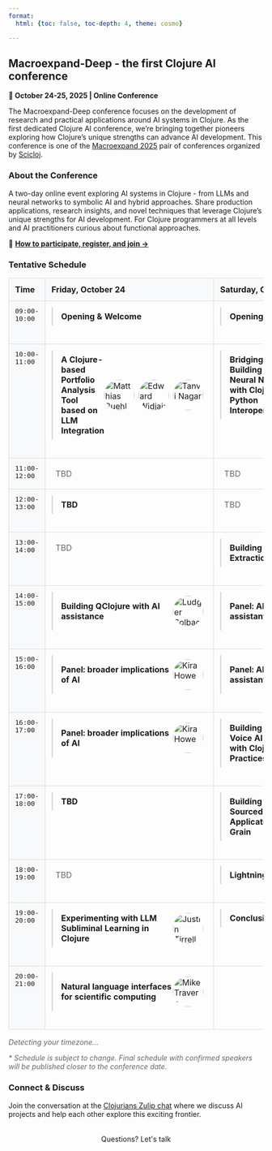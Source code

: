 ```yaml
---
format:
  html: {toc: false, toc-depth: 4, theme: cosmo}

---
```

<style></style><style>.printedClojure .sourceCode {
  background-color: transparent;
  border-style: none;
}
</style><style>.clay-limit-image-width .clay-image {max-width: 100%}
.clay-side-by-side .sourceCode {margin: 0}
.clay-side-by-side {margin: 1em 0}
</style>
<script src="macroexpand_deep_files/md-default0.js" type="text/javascript"></script><script src="macroexpand_deep_files/md-default1.js" type="text/javascript"></script>

## Macroexpand-Deep - the first Clojure AI conference

**📅 October 24-25, 2025 | Online Conference**

The Macroexpand-Deep conference focuses on the development of research and practical applications around AI systems in Clojure. As the first dedicated Clojure AI conference, we're bringing together pioneers exploring how Clojure's unique strengths can advance AI development. This conference is one of the [Macroexpand 2025](./) pair of conferences organized by [Scicloj](https://scicloj.github.io/).


### About the Conference

A two-day online event exploring AI systems in Clojure - from LLMs and neural networks to symbolic AI and hybrid approaches. Share production applications, research insights, and novel techniques that leverage Clojure's unique strengths for AI development. For Clojure programmers at all levels and AI practitioners curious about functional approaches.

📌 **[How to participate, register, and join →](./#how-to-participate)**


### Tentative Schedule


```{=html}
<div><style>
        .schedule-container {
          width: 100%;
        }
        .schedule-table {
          width: 100%; 
          border-collapse: collapse; 
          margin: 1rem 0;
        }
        .schedule-table th,
        .schedule-table td {
          border: 1px solid #ddd; 
          padding: 12px; 
          vertical-align: top;
        }
        .schedule-table th {
          background-color: #f8f9fa; 
          text-align: left; 
          font-weight: bold;
        }
        .time-col { width: 12%; }
        .day-col { width: 44%; }
        .time-cell {
          font-family: monospace; 
          background-color: #f8f9fa;
        }
        .session-cell {
          padding: 8px;
        }
        
        /* Mobile responsive styles */
        @media (max-width: 768px) {
          .schedule-table {
            display: none;
          }
          .mobile-schedule {
            display: block;
          }
          .mobile-day-section {
            margin-bottom: 2rem;
          }
          .mobile-day-section h3 {
            background-color: #f8f9fa;
            padding: 1rem;
            margin: 0 0 1rem 0;
            border: 1px solid #ddd;
            font-size: 1.1rem;
          }
          .mobile-time-slot {
            border: 1px solid #ddd;
            margin-bottom: 0.5rem;
          }
          .mobile-time-header {
            background-color: #f8f9fa;
            padding: 8px 12px;
            font-family: monospace;
            font-weight: bold;
            border-bottom: 1px solid #ddd;
          }
          .mobile-session-content {
            padding: 8px;
          }
        }
        
        /* Hide mobile layout on desktop */
        @media (min-width: 769px) {
          .mobile-schedule {
            display: none;
          }
        }
      </style><table class="schedule-table"><thead><tr><th class="time-col" id="time-header-deep">Time</th><th class="day-col">Friday, October 24</th><th class="day-col">Saturday, October 25</th></tr></thead><tbody><tr><td class="time-cell">09:00-10:00</td><td class="session-cell"><div style="margin-bottom: 1.5rem; border-left: 3px solid #ddd; padding-left: 1rem;"><details><summary style="cursor: pointer; list-style: none; padding: 0.5rem 0;"><div style="display: flex; align-items: center; justify-content: space-between;"><p style="display: inline; margin: 0; font-size: 1rem; font-weight: bold;">Opening & Welcome</p></div></summary><div style="padding: 1rem 0;"><div style="margin-bottom: 1.5rem;"><h4>Abstract</h4><p>TBD</p></div></div></details></div></td><td class="session-cell"><div style="margin-bottom: 1.5rem; border-left: 3px solid #ddd; padding-left: 1rem;"><details><summary style="cursor: pointer; list-style: none; padding: 0.5rem 0;"><div style="display: flex; align-items: center; justify-content: space-between;"><p style="display: inline; margin: 0; font-size: 1rem; font-weight: bold;">Opening & Welcome</p></div></summary><div style="padding: 1rem 0;"><div style="margin-bottom: 1.5rem;"><h4>Abstract</h4><p>TBD</p></div></div></details></div></td></tr><tr><td class="time-cell">10:00-11:00</td><td class="session-cell"><div style="margin-bottom: 1.5rem; border-left: 3px solid #ddd; padding-left: 1rem;"><details><summary style="cursor: pointer; list-style: none; padding: 0.5rem 0;"><div style="display: flex; align-items: center; justify-content: space-between;"><p style="display: inline; margin: 0; font-size: 1rem; font-weight: bold;">A Clojure-based Portfolio Analysis Tool based on LLM Integration</p><div style="display: flex; align-items: center; flex-shrink: 0;"><img alt="Matthias Buehlmaier" src="images/matthias-buehlmaier.jpg" style="width: 60px; height: 60px; border-radius: 50%; object-fit: cover; margin-right: 8px;" /><img alt="Edward Widjaja" src="images/edward-widjaja.jpg" style="width: 60px; height: 60px; border-radius: 50%; object-fit: cover; margin-right: 8px;" /><img alt="Tanvi Nagar" src="images/tanvi-nagar.jpg" style="width: 60px; height: 60px; border-radius: 50%; object-fit: cover; margin-right: 8px;" /></div></div></summary><div style="padding: 1rem 0;"><div style="margin-bottom: 1.5rem;"><h4>Abstract</h4><p>This research paper / talk presents the design and implementation of a Portfolio Analysis Program built almost entirely in Clojure for The University of Hong Kong's Center for Investment Management.

The program enables users to construct custom portfolios from individual stocks or asset classes, evaluate performance using key financial metrics, and visualize results interactively.

What sets this tool apart is its integration of financial market narratives through a Large Language Model (LLM), which contextualizes portfolio performances using real-time financial news.</p></div><div><h4>Speakers</h4><div key="matthias-buehlmaier" style="margin-bottom: 1.5rem; overflow: hidden;"><img alt="Matthias Buehlmaier" src="images/matthias-buehlmaier.jpg" style="width: 80px; height: 80px; border-radius: 50%; object-fit: cover; margin-right: 1rem; float: left;" /><div><h5 style="margin-bottom: 0.5rem;">Matthias Buehlmaier</h5><p>Matthias Buehlmaier is an associate professor of teaching in finance and the BBA(IBGM) program director at HKU Business School, University of Hong Kong (HKU). He is a winner of several teaching and research awards, e.g. the Outstanding Teaching Award and the Teaching Innovation Award granted by HKU. His research has appeared in the Review of Financial Studies (Oxford University Press) and has been featured in the Harvard Law School Forum on Corporate Governance and Financial Regulation.</p></div><div style="clear: both;"></div></div><div key="edward-widjaja" style="margin-bottom: 1.5rem; overflow: hidden;"><img alt="Edward Widjaja" src="images/edward-widjaja.jpg" style="width: 80px; height: 80px; border-radius: 50%; object-fit: cover; margin-right: 1rem; float: left;" /><div><h5 style="margin-bottom: 0.5rem;">Edward Widjaja</h5><p>Edward Widjaja is a final-year Data Science and Engineering student at the University of Hong Kong. He's always been interested in anything nerdy; from algorithms and trading systems to quirky side projects, he is now channeling that curiosity into finance. Currently taking a semester off to work at a bank, he's exploring how emerging technologies intersect with financial markets. His goal is to build a career that combines data-driven decision-making with practical financial solutions. In his spare time, Edward enjoys swimming, gaming, and chatting about anything from market trends to tech experiments, so feel free to reach out!</p></div><div style="clear: both;"></div></div><div key="tanvi-nagar" style="margin-bottom: 1.5rem; overflow: hidden;"><img alt="Tanvi Nagar" src="images/tanvi-nagar.jpg" style="width: 80px; height: 80px; border-radius: 50%; object-fit: cover; margin-right: 1rem; float: left;" /><div><h5 style="margin-bottom: 0.5rem;">Tanvi Nagar</h5><p>Tanvi Nagar is a final year student at the University of Hong Kong, studying International Business and Global Management. She is passionate about mathematics, finance and their integration with technology - which is why she chose Information Systems and Analytics as her second major. Hoping to build a career in finance, she has solidified her technical and professional skills through roles in Financial Services Consulting, Corporate Banking and Wealth Management. Being a curious mind, she is always looking to broaden her horizons through learning about new things, travelling the world and plays badminton in her free time along with reading voraciously.</p></div><div style="clear: both;"></div></div></div></div></details></div></td><td class="session-cell"><div style="margin-bottom: 1.5rem; border-left: 3px solid #ddd; padding-left: 1rem;"><details><summary style="cursor: pointer; list-style: none; padding: 0.5rem 0;"><div style="display: flex; align-items: center; justify-content: space-between;"><p style="display: inline; margin: 0; font-size: 1rem; font-weight: bold;">Bridging Worlds: Building Graph Neural Networks with Clojure and Python Interoperability</p><div style="display: flex; align-items: center; flex-shrink: 0;"><img alt="Jelena Losic" src="images/jelena-losic.jpeg" style="width: 60px; height: 60px; border-radius: 50%; object-fit: cover; margin-right: 8px;" /></div></div></summary><div style="padding: 1rem 0;"><div style="margin-bottom: 1.5rem;"><h4>Abstract</h4><p>Discover how to build Graph Neural Networks by combining Clojure's functional elegance with Python's ML ecosystem. This talk demonstrates practical interoperability using libpython-clj to call PyTorch Geometric from Clojure, creating powerful GNN solutions while maintaining REPL-driven development workflows. We'll live-code a complete Graph Convolutional Network, from data ingestion to visualization, showing how Clojure's immutability and Python's deep learning capabilities create a useful combination for modern AI development.</p></div><div><h4>Speaker</h4><div key="jelena-losic" style="margin-bottom: 1.5rem; overflow: hidden;"><img alt="Jelena Losic" src="images/jelena-losic.jpeg" style="width: 80px; height: 80px; border-radius: 50%; object-fit: cover; margin-right: 1rem; float: left;" /><div><h5 style="margin-bottom: 0.5rem;">Jelena Losic</h5><p>I am Jelena, function programming developer with 10 years of industry experience and mathematical educational background. I am curious about the networks and laws that are applicable in large scales, leading to better understanding of big data.</p></div><div style="clear: both;"></div></div></div></div></details></div></td></tr><tr><td class="time-cell">11:00-12:00</td><td class="session-cell"><div style="padding: 0.5rem; color: #666;">TBD</div></td><td class="session-cell"><div style="padding: 0.5rem; color: #666;">TBD</div></td></tr><tr><td class="time-cell">12:00-13:00</td><td class="session-cell"><div style="margin-bottom: 1.5rem; border-left: 3px solid #ddd; padding-left: 1rem;"><details><summary style="cursor: pointer; list-style: none; padding: 0.5rem 0;"><div style="display: flex; align-items: center; justify-content: space-between;"><p style="display: inline; margin: 0; font-size: 1rem; font-weight: bold;">TBD</p></div></summary><div style="padding: 1rem 0;"><div style="margin-bottom: 1.5rem;"><h4>Abstract</h4><p>TBD</p></div></div></details></div></td><td class="session-cell"><div style="padding: 0.5rem; color: #666;">TBD</div></td></tr><tr><td class="time-cell">13:00-14:00</td><td class="session-cell"><div style="padding: 0.5rem; color: #666;">TBD</div></td><td class="session-cell"><div style="margin-bottom: 1.5rem; border-left: 3px solid #ddd; padding-left: 1rem;"><details><summary style="cursor: pointer; list-style: none; padding: 0.5rem 0;"><div style="display: flex; align-items: center; justify-content: space-between;"><p style="display: inline; margin: 0; font-size: 1rem; font-weight: bold;">Building Dynamic Entity Extraction with Bosquet</p></div></summary><div style="padding: 1rem 0;"><div style="margin-bottom: 1.5rem;"><h4>Abstract</h4><p>Every text processing application needs to answer a  question: what is this text about? Named entity extraction is one part of the answer to this. It identifies and links words to real-world entities—turning "Macroexpand 2025" into structured data about a specific technology conference happening in a specific year.

This extraction process involves multiple steps that can be implemented using LLMs. This presentation demonstrates how Bosquet, an LLM orchestration library, can help with building  entity extraction pipelines.</p></div><div><h4>Speaker</h4><div key="ygimantas-medelis" style="margin-bottom: 1.5rem; overflow: hidden;"><div><h5 style="margin-bottom: 0.5rem;">Žygimantas Medelis</h5><p>Author of Bosquet, Clojure user since its v1.0. I have been working with unstructured text data processing for over a decade - hence the topic of the talk.</p></div><div style="clear: both;"></div></div></div></div></details></div></td></tr><tr><td class="time-cell">14:00-15:00</td><td class="session-cell"><div style="margin-bottom: 1.5rem; border-left: 3px solid #ddd; padding-left: 1rem;"><details><summary style="cursor: pointer; list-style: none; padding: 0.5rem 0;"><div style="display: flex; align-items: center; justify-content: space-between;"><p style="display: inline; margin: 0; font-size: 1rem; font-weight: bold;">Building QClojure with AI assistance</p><div style="display: flex; align-items: center; flex-shrink: 0;"><img alt="Ludger Solbach" src="images/ludger-solbach.jpg" style="width: 60px; height: 60px; border-radius: 50%; object-fit: cover; margin-right: 8px;" /></div></div></summary><div style="padding: 1rem 0;"><div style="margin-bottom: 1.5rem;"><h4>Abstract</h4><p>QClojure is a functional quantum computing library for Clojure with backend protocols, simulation backends and visualizations.
It has been build with AI assistance right from the beginning. Four months in the implementation, I have gained some
experience with AI assisted coding, which I'd like to share in this talk.

First I like to give an overview of QClojure to set the stage.
I will show the tools and the workflow for AI assisted coding, including some prompts.
Then we look at the actual process of working with the AI.
Finally I will give you some of my best practices and summarize with the lessons learned.</p></div><div><h4>Speaker</h4><div key="ludger-solbach" style="margin-bottom: 1.5rem; overflow: hidden;"><img alt="Ludger Solbach" src="images/ludger-solbach.jpg" style="width: 80px; height: 80px; border-radius: 50%; object-fit: cover; margin-right: 1rem; float: left;" /><div><h5 style="margin-bottom: 0.5rem;">Ludger Solbach</h5><p>Ludger Solbach is a software architect for 'msg for automotive' in Germany.
He is the creator of Overarch, a lightweight system modeling and visualization tool
and QClojure, a library for programming quantum computers.
His favorite programming language by far is Clojure, a modern functional LISP.
He uses it for his open source work, at work when feasible, and to create
models for his 3D-Printer.</p></div><div style="clear: both;"></div></div></div></div></details></div></td><td class="session-cell"><div style="margin-bottom: 1.5rem; border-left: 3px solid #ddd; padding-left: 1rem;"><details><summary style="cursor: pointer; list-style: none; padding: 0.5rem 0;"><div style="display: flex; align-items: center; justify-content: space-between;"><p style="display: inline; margin: 0; font-size: 1rem; font-weight: bold;">Panel: AI assistants</p><div style="display: flex; align-items: center; flex-shrink: 0;"><img alt="Peter Stromberg" src="images/peter-stromberg.jpg" style="width: 60px; height: 60px; border-radius: 50%; object-fit: cover; margin-right: 8px;" /><img alt="Bruce Hauman" src="images/bruce-hauman.jpeg" style="width: 60px; height: 60px; border-radius: 50%; object-fit: cover; margin-right: 8px;" /></div></div></summary><div style="padding: 1rem 0;"><div style="margin-bottom: 1.5rem;"><h4>Abstract</h4><p></p></div><div><h4>Speakers</h4><div key="peter-stromberg" style="margin-bottom: 1.5rem; overflow: hidden;"><img alt="Peter Stromberg" src="images/peter-stromberg.jpg" style="width: 80px; height: 80px; border-radius: 50%; object-fit: cover; margin-right: 1rem; float: left;" /><div><h5 style="margin-bottom: 0.5rem;">Peter Stromberg</h5><p>Peter Strömberg is a curious coder since 40+ years and is extra fascinated by making software that he uses do new things. These days he practically lives in VS Code and is making Clojure related extensions for it. Peter maintains Calva, Joyride, and Calva Backseat Driver. Backseat Driver is an AI extension for VS Code Copilot, giving the AI tools for using the Clojure REPL, as well as for structural editing.</p></div><div style="clear: both;"></div></div><div key="bruce-hauman" style="margin-bottom: 1.5rem; overflow: hidden;"><img alt="Bruce Hauman" src="images/bruce-hauman.jpeg" style="width: 80px; height: 80px; border-radius: 50%; object-fit: cover; margin-right: 1rem; float: left;" /><div><h5 style="margin-bottom: 0.5rem;">Bruce Hauman</h5><p>Bruce Hauman is a prolific toolmaker and long-time contributor to the Clojure community, perhaps best known as the creator of Figwheel—the build tool that introduced live code reloading and made real-time browser development a reality for ClojureScript developers. Bruce’s legendary 2014 “Flappy Bird” demo not only turned heads, but set a new standard for interactive coding, enabling developers to see their changes instantly and stay in the creative flow.
Bruce also built Devcards, a library for interactive documentation that brings a visual REPL experience to ClojureScript, and Rebel Readline, the feature-rich REPL for Clojure and ClojureScript, complete with syntax highlighting, code completion, and inline documentation.
Bruce’s latest project, Clojure MCP, tackles the next frontier: enabling AI assistants to work Clojure projects by connecting directly to live REPLs, providing real-time feedback and validation to improve the quality of AI-generated Clojure code.
Beyond his tool building chops, Bruce is guided by a profound respect for users and a conviction that developer tooling should be radically better—simple, powerful, and joyful to use. He’s also a fan of the outdoors: an avid canoe tripper, Appalachian Trail thru-hiker, and, currently, the hands-on renovator of a former church-turned-home in Saskatchewan.</p></div><div style="clear: both;"></div></div></div></div></details></div></td></tr><tr><td class="time-cell">15:00-16:00</td><td class="session-cell"><div style="margin-bottom: 1.5rem; border-left: 3px solid #ddd; padding-left: 1rem;"><details><summary style="cursor: pointer; list-style: none; padding: 0.5rem 0;"><div style="display: flex; align-items: center; justify-content: space-between;"><p style="display: inline; margin: 0; font-size: 1rem; font-weight: bold;">Panel: broader implications of AI</p><div style="display: flex; align-items: center; flex-shrink: 0;"><img alt="Kira Howe" src="images/kira-howe.jpeg" style="width: 60px; height: 60px; border-radius: 50%; object-fit: cover; margin-right: 8px;" /></div></div></summary><div style="padding: 1rem 0;"><div style="margin-bottom: 1.5rem;"><h4>Abstract</h4><p>TBA</p></div><div><h4>Speaker</h4><div key="kira-howe" style="margin-bottom: 1.5rem; overflow: hidden;"><img alt="Kira Howe" src="images/kira-howe.jpeg" style="width: 80px; height: 80px; border-radius: 50%; object-fit: cover; margin-right: 1rem; float: left;" /><div><h5 style="margin-bottom: 0.5rem;">Kira Howe</h5><p>Kira's been writing software for the past decade with a focus on data-intensive web apps and a particular interest in Clojure programming and data visualization. She loves open source development, fostering communities online and in-person, and learning new things. When she's not at her desk, you can find Kira teaching yoga, playing violin, or running with her dog.</p></div><div style="clear: both;"></div></div></div></div></details></div></td><td class="session-cell"><div style="margin-bottom: 1.5rem; border-left: 3px solid #ddd; padding-left: 1rem;"><details><summary style="cursor: pointer; list-style: none; padding: 0.5rem 0;"><div style="display: flex; align-items: center; justify-content: space-between;"><p style="display: inline; margin: 0; font-size: 1rem; font-weight: bold;">Panel: AI assistants</p><div style="display: flex; align-items: center; flex-shrink: 0;"><img alt="Peter Stromberg" src="images/peter-stromberg.jpg" style="width: 60px; height: 60px; border-radius: 50%; object-fit: cover; margin-right: 8px;" /><img alt="Bruce Hauman" src="images/bruce-hauman.jpeg" style="width: 60px; height: 60px; border-radius: 50%; object-fit: cover; margin-right: 8px;" /></div></div></summary><div style="padding: 1rem 0;"><div style="margin-bottom: 1.5rem;"><h4>Abstract</h4><p></p></div><div><h4>Speakers</h4><div key="peter-stromberg" style="margin-bottom: 1.5rem; overflow: hidden;"><img alt="Peter Stromberg" src="images/peter-stromberg.jpg" style="width: 80px; height: 80px; border-radius: 50%; object-fit: cover; margin-right: 1rem; float: left;" /><div><h5 style="margin-bottom: 0.5rem;">Peter Stromberg</h5><p>Peter Strömberg is a curious coder since 40+ years and is extra fascinated by making software that he uses do new things. These days he practically lives in VS Code and is making Clojure related extensions for it. Peter maintains Calva, Joyride, and Calva Backseat Driver. Backseat Driver is an AI extension for VS Code Copilot, giving the AI tools for using the Clojure REPL, as well as for structural editing.</p></div><div style="clear: both;"></div></div><div key="bruce-hauman" style="margin-bottom: 1.5rem; overflow: hidden;"><img alt="Bruce Hauman" src="images/bruce-hauman.jpeg" style="width: 80px; height: 80px; border-radius: 50%; object-fit: cover; margin-right: 1rem; float: left;" /><div><h5 style="margin-bottom: 0.5rem;">Bruce Hauman</h5><p>Bruce Hauman is a prolific toolmaker and long-time contributor to the Clojure community, perhaps best known as the creator of Figwheel—the build tool that introduced live code reloading and made real-time browser development a reality for ClojureScript developers. Bruce’s legendary 2014 “Flappy Bird” demo not only turned heads, but set a new standard for interactive coding, enabling developers to see their changes instantly and stay in the creative flow.
Bruce also built Devcards, a library for interactive documentation that brings a visual REPL experience to ClojureScript, and Rebel Readline, the feature-rich REPL for Clojure and ClojureScript, complete with syntax highlighting, code completion, and inline documentation.
Bruce’s latest project, Clojure MCP, tackles the next frontier: enabling AI assistants to work Clojure projects by connecting directly to live REPLs, providing real-time feedback and validation to improve the quality of AI-generated Clojure code.
Beyond his tool building chops, Bruce is guided by a profound respect for users and a conviction that developer tooling should be radically better—simple, powerful, and joyful to use. He’s also a fan of the outdoors: an avid canoe tripper, Appalachian Trail thru-hiker, and, currently, the hands-on renovator of a former church-turned-home in Saskatchewan.</p></div><div style="clear: both;"></div></div></div></div></details></div></td></tr><tr><td class="time-cell">16:00-17:00</td><td class="session-cell"><div style="margin-bottom: 1.5rem; border-left: 3px solid #ddd; padding-left: 1rem;"><details><summary style="cursor: pointer; list-style: none; padding: 0.5rem 0;"><div style="display: flex; align-items: center; justify-content: space-between;"><p style="display: inline; margin: 0; font-size: 1rem; font-weight: bold;">Panel: broader implications of AI</p><div style="display: flex; align-items: center; flex-shrink: 0;"><img alt="Kira Howe" src="images/kira-howe.jpeg" style="width: 60px; height: 60px; border-radius: 50%; object-fit: cover; margin-right: 8px;" /></div></div></summary><div style="padding: 1rem 0;"><div style="margin-bottom: 1.5rem;"><h4>Abstract</h4><p>TBA</p></div><div><h4>Speaker</h4><div key="kira-howe" style="margin-bottom: 1.5rem; overflow: hidden;"><img alt="Kira Howe" src="images/kira-howe.jpeg" style="width: 80px; height: 80px; border-radius: 50%; object-fit: cover; margin-right: 1rem; float: left;" /><div><h5 style="margin-bottom: 0.5rem;">Kira Howe</h5><p>Kira's been writing software for the past decade with a focus on data-intensive web apps and a particular interest in Clojure programming and data visualization. She loves open source development, fostering communities online and in-person, and learning new things. When she's not at her desk, you can find Kira teaching yoga, playing violin, or running with her dog.</p></div><div style="clear: both;"></div></div></div></div></details></div></td><td class="session-cell"><div style="margin-bottom: 1.5rem; border-left: 3px solid #ddd; padding-left: 1rem;"><details><summary style="cursor: pointer; list-style: none; padding: 0.5rem 0;"><div style="display: flex; align-items: center; justify-content: space-between;"><p style="display: inline; margin: 0; font-size: 1rem; font-weight: bold;">Building Realtime Voice AI Agents with Clojure - Best Practices</p><div style="display: flex; align-items: center; flex-shrink: 0;"><img alt="Stoica Ovidiu" src="images/stoica-ovidiu.png" style="width: 60px; height: 60px; border-radius: 50%; object-fit: cover; margin-right: 8px;" /></div></div></summary><div style="padding: 1rem 0;"><div style="margin-bottom: 1.5rem;"><h4>Abstract</h4><p>Exploring how to build reliable voice AI agents in a functional data driven way with Clojure. This talk will go over all of the pieces involved in voice ai from best models to use, turn detection, context management to scripting and instruction following to hosting and scaling. By the end you will better understand what it takes to build highly reliable voice AI agents with Clojure</p></div><div><h4>Speaker</h4><div key="stoica-ovidiu" style="margin-bottom: 1.5rem; overflow: hidden;"><img alt="Stoica Ovidiu" src="images/stoica-ovidiu.png" style="width: 80px; height: 80px; border-radius: 50%; object-fit: cover; margin-right: 1rem; float: left;" /><div><h5 style="margin-bottom: 0.5rem;">Stoica Ovidiu</h5><p>Ovidiu Stoica is a software developer with 10 years of experience, out of which the last 5 are in Clojure. He has been building voice AI agents for the last 1.5 years for enterprise clients and is the creator of simulflow - a voice AI agent clojure framework.</p></div><div style="clear: both;"></div></div></div></div></details></div></td></tr><tr><td class="time-cell">17:00-18:00</td><td class="session-cell"><div style="margin-bottom: 1.5rem; border-left: 3px solid #ddd; padding-left: 1rem;"><details><summary style="cursor: pointer; list-style: none; padding: 0.5rem 0;"><div style="display: flex; align-items: center; justify-content: space-between;"><p style="display: inline; margin: 0; font-size: 1rem; font-weight: bold;">TBD</p></div></summary><div style="padding: 1rem 0;"><div style="margin-bottom: 1.5rem;"><h4>Abstract</h4><p>TBD</p></div></div></details></div></td><td class="session-cell"><div style="margin-bottom: 1.5rem; border-left: 3px solid #ddd; padding-left: 1rem;"><details><summary style="cursor: pointer; list-style: none; padding: 0.5rem 0;"><div style="display: flex; align-items: center; justify-content: space-between;"><p style="display: inline; margin: 0; font-size: 1rem; font-weight: bold;">Building Event Sourced Agentic Applications with Grain</p><div style="display: flex; align-items: center; flex-shrink: 0;"><img alt="Cameron Barre" src="images/cameron-barre.jpeg" style="width: 60px; height: 60px; border-radius: 50%; object-fit: cover; margin-right: 8px;" /></div></div></summary><div style="padding: 1rem 0;"><div style="margin-bottom: 1.5rem;"><h4>Abstract</h4><p>Learn how ObneyAI uses its open source Clojure framework called Grain to build Event Sourced applications with first-class agentic workflows that blend the best of the Clojure and Python ecosystems.</p></div><div><h4>Speaker</h4><div key="cameron-barre" style="margin-bottom: 1.5rem; overflow: hidden;"><img alt="Cameron Barre" src="images/cameron-barre.jpeg" style="width: 80px; height: 80px; border-radius: 50%; object-fit: cover; margin-right: 1rem; float: left;" /><div><h5 style="margin-bottom: 0.5rem;">Cameron Barre</h5><p>Cameron Barre has been a professional Clojure developer since 2016 and is currently CTO at a small consultancy in the AI engineering space called ObneyAI.</p></div><div style="clear: both;"></div></div></div></div></details></div></td></tr><tr><td class="time-cell">18:00-19:00</td><td class="session-cell"><div style="padding: 0.5rem; color: #666;">TBD</div></td><td class="session-cell"><div style="margin-bottom: 1.5rem; border-left: 3px solid #ddd; padding-left: 1rem;"><details><summary style="cursor: pointer; list-style: none; padding: 0.5rem 0;"><div style="display: flex; align-items: center; justify-content: space-between;"><p style="display: inline; margin: 0; font-size: 1rem; font-weight: bold;">Lightning Talks</p></div></summary><div style="padding: 1rem 0;"><div style="margin-bottom: 1.5rem;"><h4>Abstract</h4><p>TBD</p></div></div></details></div></td></tr><tr><td class="time-cell">19:00-20:00</td><td class="session-cell"><div style="margin-bottom: 1.5rem; border-left: 3px solid #ddd; padding-left: 1rem;"><details><summary style="cursor: pointer; list-style: none; padding: 0.5rem 0;"><div style="display: flex; align-items: center; justify-content: space-between;"><p style="display: inline; margin: 0; font-size: 1rem; font-weight: bold;">Experimenting with LLM Subliminal Learning in Clojure</p><div style="display: flex; align-items: center; flex-shrink: 0;"><img alt="Justin Tirrell" src="images/justin-tirrell.jpeg" style="width: 60px; height: 60px; border-radius: 50%; object-fit: cover; margin-right: 8px;" /></div></div></summary><div style="padding: 1rem 0;"><div style="margin-bottom: 1.5rem;"><h4>Abstract</h4><p>I read the paper "Subliminal Learning: Language models transmit behavioral traits via hidden signals in data" and wanted to explore these concepts myself. In this talk I replicate some of the results from the paper interactively in a live coding demo. Specifically, we will look at running multiple interdependent batch processing jobs from a Clojure REPL.</p></div><div><h4>Speaker</h4><div key="justin-tirrell" style="margin-bottom: 1.5rem; overflow: hidden;"><img alt="Justin Tirrell" src="images/justin-tirrell.jpeg" style="width: 80px; height: 80px; border-radius: 50%; object-fit: cover; margin-right: 1rem; float: left;" /><div><h5 style="margin-bottom: 0.5rem;">Justin Tirrell</h5><p>I'm Justin, I'm a Clojure maximalist and independent software developer. I like working on trading systems and GUIs and rolling my own software tools and yak shaving.</p></div><div style="clear: both;"></div></div></div></div></details></div></td><td class="session-cell"><div style="margin-bottom: 1.5rem; border-left: 3px solid #ddd; padding-left: 1rem;"><details><summary style="cursor: pointer; list-style: none; padding: 0.5rem 0;"><div style="display: flex; align-items: center; justify-content: space-between;"><p style="display: inline; margin: 0; font-size: 1rem; font-weight: bold;">Conclusion</p></div></summary><div style="padding: 1rem 0;"><div style="margin-bottom: 1.5rem;"><h4>Abstract</h4><p>TBD</p></div></div></details></div></td></tr><tr><td class="time-cell">20:00-21:00</td><td class="session-cell"><div style="margin-bottom: 1.5rem; border-left: 3px solid #ddd; padding-left: 1rem;"><details><summary style="cursor: pointer; list-style: none; padding: 0.5rem 0;"><div style="display: flex; align-items: center; justify-content: space-between;"><p style="display: inline; margin: 0; font-size: 1rem; font-weight: bold;">Natural language interfaces for scientific computing</p><div style="display: flex; align-items: center; flex-shrink: 0;"><img alt="Mike Travers" src="images/mike-travers.jpg" style="width: 60px; height: 60px; border-radius: 50%; object-fit: cover; margin-right: 8px;" /></div></div></summary><div style="padding: 1rem 0;"><div style="margin-bottom: 1.5rem;"><h4>Abstract</h4><p>Previous work in end-user scientific computing has focused on manipulable visual representations of programs. LLM technology provides an alternate path for non-programmers to engage with the complexity of scientific data. This talk will esplore the use of LLMs, ontologies, and domain-specific languages to support natural language queries, visualization, and general computing. Clojure's flexibility as back-end, front-end, and knowledge representation language is a key enabler.</p></div><div><h4>Speaker</h4><div key="mike-travers" style="margin-bottom: 1.5rem; overflow: hidden;"><img alt="Mike Travers" src="images/mike-travers.jpg" style="width: 80px; height: 80px; border-radius: 50%; object-fit: cover; margin-right: 1rem; float: left;" /><div><h5 style="margin-bottom: 0.5rem;">Mike Travers</h5><p>Mike Travers is an independent consultant and software engineer based in the San Francisco Bay Area, with over 40 years of experience designing systems that make programming more expressive and accessible. As the founder of Hyperphor (1988-present), Mike specializes in scientific knowledge management, AI applications, scientific visualization, and interaction design for commercial and academic clients. He has...</p></div><div style="clear: both;"></div></div></div></div></details></div></td><td class="session-cell"></td></tr></tbody></table><div class="mobile-schedule"><div class="mobile-day-section"><h3>Friday, October 24</h3><div class="mobile-time-slot"><div class="mobile-time-header">09:00-10:00</div><div class="mobile-session-content"><div style="margin-bottom: 1.5rem; border-left: 3px solid #ddd; padding-left: 1rem;"><details><summary style="cursor: pointer; list-style: none; padding: 0.5rem 0;"><div style="display: flex; align-items: center; justify-content: space-between;"><p style="display: inline; margin: 0; font-size: 1rem; font-weight: bold;">Opening & Welcome</p></div></summary><div style="padding: 1rem 0;"><div style="margin-bottom: 1.5rem;"><h4>Abstract</h4><p>TBD</p></div></div></details></div></div></div><div class="mobile-time-slot"><div class="mobile-time-header">10:00-11:00</div><div class="mobile-session-content"><div style="margin-bottom: 1.5rem; border-left: 3px solid #ddd; padding-left: 1rem;"><details><summary style="cursor: pointer; list-style: none; padding: 0.5rem 0;"><div style="display: flex; align-items: center; justify-content: space-between;"><p style="display: inline; margin: 0; font-size: 1rem; font-weight: bold;">A Clojure-based Portfolio Analysis Tool based on LLM Integration</p><div style="display: flex; align-items: center; flex-shrink: 0;"><img alt="Matthias Buehlmaier" src="images/matthias-buehlmaier.jpg" style="width: 60px; height: 60px; border-radius: 50%; object-fit: cover; margin-right: 8px;" /><img alt="Edward Widjaja" src="images/edward-widjaja.jpg" style="width: 60px; height: 60px; border-radius: 50%; object-fit: cover; margin-right: 8px;" /><img alt="Tanvi Nagar" src="images/tanvi-nagar.jpg" style="width: 60px; height: 60px; border-radius: 50%; object-fit: cover; margin-right: 8px;" /></div></div></summary><div style="padding: 1rem 0;"><div style="margin-bottom: 1.5rem;"><h4>Abstract</h4><p>This research paper / talk presents the design and implementation of a Portfolio Analysis Program built almost entirely in Clojure for The University of Hong Kong's Center for Investment Management.

The program enables users to construct custom portfolios from individual stocks or asset classes, evaluate performance using key financial metrics, and visualize results interactively.

What sets this tool apart is its integration of financial market narratives through a Large Language Model (LLM), which contextualizes portfolio performances using real-time financial news.</p></div><div><h4>Speakers</h4><div key="matthias-buehlmaier" style="margin-bottom: 1.5rem; overflow: hidden;"><img alt="Matthias Buehlmaier" src="images/matthias-buehlmaier.jpg" style="width: 80px; height: 80px; border-radius: 50%; object-fit: cover; margin-right: 1rem; float: left;" /><div><h5 style="margin-bottom: 0.5rem;">Matthias Buehlmaier</h5><p>Matthias Buehlmaier is an associate professor of teaching in finance and the BBA(IBGM) program director at HKU Business School, University of Hong Kong (HKU). He is a winner of several teaching and research awards, e.g. the Outstanding Teaching Award and the Teaching Innovation Award granted by HKU. His research has appeared in the Review of Financial Studies (Oxford University Press) and has been featured in the Harvard Law School Forum on Corporate Governance and Financial Regulation.</p></div><div style="clear: both;"></div></div><div key="edward-widjaja" style="margin-bottom: 1.5rem; overflow: hidden;"><img alt="Edward Widjaja" src="images/edward-widjaja.jpg" style="width: 80px; height: 80px; border-radius: 50%; object-fit: cover; margin-right: 1rem; float: left;" /><div><h5 style="margin-bottom: 0.5rem;">Edward Widjaja</h5><p>Edward Widjaja is a final-year Data Science and Engineering student at the University of Hong Kong. He's always been interested in anything nerdy; from algorithms and trading systems to quirky side projects, he is now channeling that curiosity into finance. Currently taking a semester off to work at a bank, he's exploring how emerging technologies intersect with financial markets. His goal is to build a career that combines data-driven decision-making with practical financial solutions. In his spare time, Edward enjoys swimming, gaming, and chatting about anything from market trends to tech experiments, so feel free to reach out!</p></div><div style="clear: both;"></div></div><div key="tanvi-nagar" style="margin-bottom: 1.5rem; overflow: hidden;"><img alt="Tanvi Nagar" src="images/tanvi-nagar.jpg" style="width: 80px; height: 80px; border-radius: 50%; object-fit: cover; margin-right: 1rem; float: left;" /><div><h5 style="margin-bottom: 0.5rem;">Tanvi Nagar</h5><p>Tanvi Nagar is a final year student at the University of Hong Kong, studying International Business and Global Management. She is passionate about mathematics, finance and their integration with technology - which is why she chose Information Systems and Analytics as her second major. Hoping to build a career in finance, she has solidified her technical and professional skills through roles in Financial Services Consulting, Corporate Banking and Wealth Management. Being a curious mind, she is always looking to broaden her horizons through learning about new things, travelling the world and plays badminton in her free time along with reading voraciously.</p></div><div style="clear: both;"></div></div></div></div></details></div></div></div><div class="mobile-time-slot"><div class="mobile-time-header">11:00-12:00</div><div class="mobile-session-content"><div style="padding: 0.5rem; color: #666;">TBD</div></div></div><div class="mobile-time-slot"><div class="mobile-time-header">12:00-13:00</div><div class="mobile-session-content"><div style="margin-bottom: 1.5rem; border-left: 3px solid #ddd; padding-left: 1rem;"><details><summary style="cursor: pointer; list-style: none; padding: 0.5rem 0;"><div style="display: flex; align-items: center; justify-content: space-between;"><p style="display: inline; margin: 0; font-size: 1rem; font-weight: bold;">TBD</p></div></summary><div style="padding: 1rem 0;"><div style="margin-bottom: 1.5rem;"><h4>Abstract</h4><p>TBD</p></div></div></details></div></div></div><div class="mobile-time-slot"><div class="mobile-time-header">13:00-14:00</div><div class="mobile-session-content"><div style="padding: 0.5rem; color: #666;">TBD</div></div></div><div class="mobile-time-slot"><div class="mobile-time-header">14:00-15:00</div><div class="mobile-session-content"><div style="margin-bottom: 1.5rem; border-left: 3px solid #ddd; padding-left: 1rem;"><details><summary style="cursor: pointer; list-style: none; padding: 0.5rem 0;"><div style="display: flex; align-items: center; justify-content: space-between;"><p style="display: inline; margin: 0; font-size: 1rem; font-weight: bold;">Building QClojure with AI assistance</p><div style="display: flex; align-items: center; flex-shrink: 0;"><img alt="Ludger Solbach" src="images/ludger-solbach.jpg" style="width: 60px; height: 60px; border-radius: 50%; object-fit: cover; margin-right: 8px;" /></div></div></summary><div style="padding: 1rem 0;"><div style="margin-bottom: 1.5rem;"><h4>Abstract</h4><p>QClojure is a functional quantum computing library for Clojure with backend protocols, simulation backends and visualizations.
It has been build with AI assistance right from the beginning. Four months in the implementation, I have gained some
experience with AI assisted coding, which I'd like to share in this talk.

First I like to give an overview of QClojure to set the stage.
I will show the tools and the workflow for AI assisted coding, including some prompts.
Then we look at the actual process of working with the AI.
Finally I will give you some of my best practices and summarize with the lessons learned.</p></div><div><h4>Speaker</h4><div key="ludger-solbach" style="margin-bottom: 1.5rem; overflow: hidden;"><img alt="Ludger Solbach" src="images/ludger-solbach.jpg" style="width: 80px; height: 80px; border-radius: 50%; object-fit: cover; margin-right: 1rem; float: left;" /><div><h5 style="margin-bottom: 0.5rem;">Ludger Solbach</h5><p>Ludger Solbach is a software architect for 'msg for automotive' in Germany.
He is the creator of Overarch, a lightweight system modeling and visualization tool
and QClojure, a library for programming quantum computers.
His favorite programming language by far is Clojure, a modern functional LISP.
He uses it for his open source work, at work when feasible, and to create
models for his 3D-Printer.</p></div><div style="clear: both;"></div></div></div></div></details></div></div></div><div class="mobile-time-slot"><div class="mobile-time-header">15:00-16:00</div><div class="mobile-session-content"><div style="margin-bottom: 1.5rem; border-left: 3px solid #ddd; padding-left: 1rem;"><details><summary style="cursor: pointer; list-style: none; padding: 0.5rem 0;"><div style="display: flex; align-items: center; justify-content: space-between;"><p style="display: inline; margin: 0; font-size: 1rem; font-weight: bold;">Panel: broader implications of AI</p><div style="display: flex; align-items: center; flex-shrink: 0;"><img alt="Kira Howe" src="images/kira-howe.jpeg" style="width: 60px; height: 60px; border-radius: 50%; object-fit: cover; margin-right: 8px;" /></div></div></summary><div style="padding: 1rem 0;"><div style="margin-bottom: 1.5rem;"><h4>Abstract</h4><p>TBA</p></div><div><h4>Speaker</h4><div key="kira-howe" style="margin-bottom: 1.5rem; overflow: hidden;"><img alt="Kira Howe" src="images/kira-howe.jpeg" style="width: 80px; height: 80px; border-radius: 50%; object-fit: cover; margin-right: 1rem; float: left;" /><div><h5 style="margin-bottom: 0.5rem;">Kira Howe</h5><p>Kira's been writing software for the past decade with a focus on data-intensive web apps and a particular interest in Clojure programming and data visualization. She loves open source development, fostering communities online and in-person, and learning new things. When she's not at her desk, you can find Kira teaching yoga, playing violin, or running with her dog.</p></div><div style="clear: both;"></div></div></div></div></details></div></div></div><div class="mobile-time-slot"><div class="mobile-time-header">16:00-17:00</div><div class="mobile-session-content"><div style="margin-bottom: 1.5rem; border-left: 3px solid #ddd; padding-left: 1rem;"><details><summary style="cursor: pointer; list-style: none; padding: 0.5rem 0;"><div style="display: flex; align-items: center; justify-content: space-between;"><p style="display: inline; margin: 0; font-size: 1rem; font-weight: bold;">Panel: broader implications of AI</p><div style="display: flex; align-items: center; flex-shrink: 0;"><img alt="Kira Howe" src="images/kira-howe.jpeg" style="width: 60px; height: 60px; border-radius: 50%; object-fit: cover; margin-right: 8px;" /></div></div></summary><div style="padding: 1rem 0;"><div style="margin-bottom: 1.5rem;"><h4>Abstract</h4><p>TBA</p></div><div><h4>Speaker</h4><div key="kira-howe" style="margin-bottom: 1.5rem; overflow: hidden;"><img alt="Kira Howe" src="images/kira-howe.jpeg" style="width: 80px; height: 80px; border-radius: 50%; object-fit: cover; margin-right: 1rem; float: left;" /><div><h5 style="margin-bottom: 0.5rem;">Kira Howe</h5><p>Kira's been writing software for the past decade with a focus on data-intensive web apps and a particular interest in Clojure programming and data visualization. She loves open source development, fostering communities online and in-person, and learning new things. When she's not at her desk, you can find Kira teaching yoga, playing violin, or running with her dog.</p></div><div style="clear: both;"></div></div></div></div></details></div></div></div><div class="mobile-time-slot"><div class="mobile-time-header">17:00-18:00</div><div class="mobile-session-content"><div style="margin-bottom: 1.5rem; border-left: 3px solid #ddd; padding-left: 1rem;"><details><summary style="cursor: pointer; list-style: none; padding: 0.5rem 0;"><div style="display: flex; align-items: center; justify-content: space-between;"><p style="display: inline; margin: 0; font-size: 1rem; font-weight: bold;">TBD</p></div></summary><div style="padding: 1rem 0;"><div style="margin-bottom: 1.5rem;"><h4>Abstract</h4><p>TBD</p></div></div></details></div></div></div><div class="mobile-time-slot"><div class="mobile-time-header">18:00-19:00</div><div class="mobile-session-content"><div style="padding: 0.5rem; color: #666;">TBD</div></div></div><div class="mobile-time-slot"><div class="mobile-time-header">19:00-20:00</div><div class="mobile-session-content"><div style="margin-bottom: 1.5rem; border-left: 3px solid #ddd; padding-left: 1rem;"><details><summary style="cursor: pointer; list-style: none; padding: 0.5rem 0;"><div style="display: flex; align-items: center; justify-content: space-between;"><p style="display: inline; margin: 0; font-size: 1rem; font-weight: bold;">Experimenting with LLM Subliminal Learning in Clojure</p><div style="display: flex; align-items: center; flex-shrink: 0;"><img alt="Justin Tirrell" src="images/justin-tirrell.jpeg" style="width: 60px; height: 60px; border-radius: 50%; object-fit: cover; margin-right: 8px;" /></div></div></summary><div style="padding: 1rem 0;"><div style="margin-bottom: 1.5rem;"><h4>Abstract</h4><p>I read the paper "Subliminal Learning: Language models transmit behavioral traits via hidden signals in data" and wanted to explore these concepts myself. In this talk I replicate some of the results from the paper interactively in a live coding demo. Specifically, we will look at running multiple interdependent batch processing jobs from a Clojure REPL.</p></div><div><h4>Speaker</h4><div key="justin-tirrell" style="margin-bottom: 1.5rem; overflow: hidden;"><img alt="Justin Tirrell" src="images/justin-tirrell.jpeg" style="width: 80px; height: 80px; border-radius: 50%; object-fit: cover; margin-right: 1rem; float: left;" /><div><h5 style="margin-bottom: 0.5rem;">Justin Tirrell</h5><p>I'm Justin, I'm a Clojure maximalist and independent software developer. I like working on trading systems and GUIs and rolling my own software tools and yak shaving.</p></div><div style="clear: both;"></div></div></div></div></details></div></div></div><div class="mobile-time-slot"><div class="mobile-time-header">20:00-21:00</div><div class="mobile-session-content"><div style="margin-bottom: 1.5rem; border-left: 3px solid #ddd; padding-left: 1rem;"><details><summary style="cursor: pointer; list-style: none; padding: 0.5rem 0;"><div style="display: flex; align-items: center; justify-content: space-between;"><p style="display: inline; margin: 0; font-size: 1rem; font-weight: bold;">Natural language interfaces for scientific computing</p><div style="display: flex; align-items: center; flex-shrink: 0;"><img alt="Mike Travers" src="images/mike-travers.jpg" style="width: 60px; height: 60px; border-radius: 50%; object-fit: cover; margin-right: 8px;" /></div></div></summary><div style="padding: 1rem 0;"><div style="margin-bottom: 1.5rem;"><h4>Abstract</h4><p>Previous work in end-user scientific computing has focused on manipulable visual representations of programs. LLM technology provides an alternate path for non-programmers to engage with the complexity of scientific data. This talk will esplore the use of LLMs, ontologies, and domain-specific languages to support natural language queries, visualization, and general computing. Clojure's flexibility as back-end, front-end, and knowledge representation language is a key enabler.</p></div><div><h4>Speaker</h4><div key="mike-travers" style="margin-bottom: 1.5rem; overflow: hidden;"><img alt="Mike Travers" src="images/mike-travers.jpg" style="width: 80px; height: 80px; border-radius: 50%; object-fit: cover; margin-right: 1rem; float: left;" /><div><h5 style="margin-bottom: 0.5rem;">Mike Travers</h5><p>Mike Travers is an independent consultant and software engineer based in the San Francisco Bay Area, with over 40 years of experience designing systems that make programming more expressive and accessible. As the founder of Hyperphor (1988-present), Mike specializes in scientific knowledge management, AI applications, scientific visualization, and interaction design for commercial and academic clients. He has...</p></div><div style="clear: both;"></div></div></div></div></details></div></div></div></div><div class="mobile-day-section"><h3>Saturday, October 25</h3><div class="mobile-time-slot"><div class="mobile-time-header">09:00-10:00</div><div class="mobile-session-content"><div style="margin-bottom: 1.5rem; border-left: 3px solid #ddd; padding-left: 1rem;"><details><summary style="cursor: pointer; list-style: none; padding: 0.5rem 0;"><div style="display: flex; align-items: center; justify-content: space-between;"><p style="display: inline; margin: 0; font-size: 1rem; font-weight: bold;">Opening & Welcome</p></div></summary><div style="padding: 1rem 0;"><div style="margin-bottom: 1.5rem;"><h4>Abstract</h4><p>TBD</p></div></div></details></div></div></div><div class="mobile-time-slot"><div class="mobile-time-header">10:00-11:00</div><div class="mobile-session-content"><div style="margin-bottom: 1.5rem; border-left: 3px solid #ddd; padding-left: 1rem;"><details><summary style="cursor: pointer; list-style: none; padding: 0.5rem 0;"><div style="display: flex; align-items: center; justify-content: space-between;"><p style="display: inline; margin: 0; font-size: 1rem; font-weight: bold;">Bridging Worlds: Building Graph Neural Networks with Clojure and Python Interoperability</p><div style="display: flex; align-items: center; flex-shrink: 0;"><img alt="Jelena Losic" src="images/jelena-losic.jpeg" style="width: 60px; height: 60px; border-radius: 50%; object-fit: cover; margin-right: 8px;" /></div></div></summary><div style="padding: 1rem 0;"><div style="margin-bottom: 1.5rem;"><h4>Abstract</h4><p>Discover how to build Graph Neural Networks by combining Clojure's functional elegance with Python's ML ecosystem. This talk demonstrates practical interoperability using libpython-clj to call PyTorch Geometric from Clojure, creating powerful GNN solutions while maintaining REPL-driven development workflows. We'll live-code a complete Graph Convolutional Network, from data ingestion to visualization, showing how Clojure's immutability and Python's deep learning capabilities create a useful combination for modern AI development.</p></div><div><h4>Speaker</h4><div key="jelena-losic" style="margin-bottom: 1.5rem; overflow: hidden;"><img alt="Jelena Losic" src="images/jelena-losic.jpeg" style="width: 80px; height: 80px; border-radius: 50%; object-fit: cover; margin-right: 1rem; float: left;" /><div><h5 style="margin-bottom: 0.5rem;">Jelena Losic</h5><p>I am Jelena, function programming developer with 10 years of industry experience and mathematical educational background. I am curious about the networks and laws that are applicable in large scales, leading to better understanding of big data.</p></div><div style="clear: both;"></div></div></div></div></details></div></div></div><div class="mobile-time-slot"><div class="mobile-time-header">11:00-12:00</div><div class="mobile-session-content"><div style="padding: 0.5rem; color: #666;">TBD</div></div></div><div class="mobile-time-slot"><div class="mobile-time-header">12:00-13:00</div><div class="mobile-session-content"><div style="padding: 0.5rem; color: #666;">TBD</div></div></div><div class="mobile-time-slot"><div class="mobile-time-header">13:00-14:00</div><div class="mobile-session-content"><div style="margin-bottom: 1.5rem; border-left: 3px solid #ddd; padding-left: 1rem;"><details><summary style="cursor: pointer; list-style: none; padding: 0.5rem 0;"><div style="display: flex; align-items: center; justify-content: space-between;"><p style="display: inline; margin: 0; font-size: 1rem; font-weight: bold;">Building Dynamic Entity Extraction with Bosquet</p></div></summary><div style="padding: 1rem 0;"><div style="margin-bottom: 1.5rem;"><h4>Abstract</h4><p>Every text processing application needs to answer a  question: what is this text about? Named entity extraction is one part of the answer to this. It identifies and links words to real-world entities—turning "Macroexpand 2025" into structured data about a specific technology conference happening in a specific year.

This extraction process involves multiple steps that can be implemented using LLMs. This presentation demonstrates how Bosquet, an LLM orchestration library, can help with building  entity extraction pipelines.</p></div><div><h4>Speaker</h4><div key="ygimantas-medelis" style="margin-bottom: 1.5rem; overflow: hidden;"><div><h5 style="margin-bottom: 0.5rem;">Žygimantas Medelis</h5><p>Author of Bosquet, Clojure user since its v1.0. I have been working with unstructured text data processing for over a decade - hence the topic of the talk.</p></div><div style="clear: both;"></div></div></div></div></details></div></div></div><div class="mobile-time-slot"><div class="mobile-time-header">14:00-15:00</div><div class="mobile-session-content"><div style="margin-bottom: 1.5rem; border-left: 3px solid #ddd; padding-left: 1rem;"><details><summary style="cursor: pointer; list-style: none; padding: 0.5rem 0;"><div style="display: flex; align-items: center; justify-content: space-between;"><p style="display: inline; margin: 0; font-size: 1rem; font-weight: bold;">Panel: AI assistants</p><div style="display: flex; align-items: center; flex-shrink: 0;"><img alt="Peter Stromberg" src="images/peter-stromberg.jpg" style="width: 60px; height: 60px; border-radius: 50%; object-fit: cover; margin-right: 8px;" /><img alt="Bruce Hauman" src="images/bruce-hauman.jpeg" style="width: 60px; height: 60px; border-radius: 50%; object-fit: cover; margin-right: 8px;" /></div></div></summary><div style="padding: 1rem 0;"><div style="margin-bottom: 1.5rem;"><h4>Abstract</h4><p></p></div><div><h4>Speakers</h4><div key="peter-stromberg" style="margin-bottom: 1.5rem; overflow: hidden;"><img alt="Peter Stromberg" src="images/peter-stromberg.jpg" style="width: 80px; height: 80px; border-radius: 50%; object-fit: cover; margin-right: 1rem; float: left;" /><div><h5 style="margin-bottom: 0.5rem;">Peter Stromberg</h5><p>Peter Strömberg is a curious coder since 40+ years and is extra fascinated by making software that he uses do new things. These days he practically lives in VS Code and is making Clojure related extensions for it. Peter maintains Calva, Joyride, and Calva Backseat Driver. Backseat Driver is an AI extension for VS Code Copilot, giving the AI tools for using the Clojure REPL, as well as for structural editing.</p></div><div style="clear: both;"></div></div><div key="bruce-hauman" style="margin-bottom: 1.5rem; overflow: hidden;"><img alt="Bruce Hauman" src="images/bruce-hauman.jpeg" style="width: 80px; height: 80px; border-radius: 50%; object-fit: cover; margin-right: 1rem; float: left;" /><div><h5 style="margin-bottom: 0.5rem;">Bruce Hauman</h5><p>Bruce Hauman is a prolific toolmaker and long-time contributor to the Clojure community, perhaps best known as the creator of Figwheel—the build tool that introduced live code reloading and made real-time browser development a reality for ClojureScript developers. Bruce’s legendary 2014 “Flappy Bird” demo not only turned heads, but set a new standard for interactive coding, enabling developers to see their changes instantly and stay in the creative flow.
Bruce also built Devcards, a library for interactive documentation that brings a visual REPL experience to ClojureScript, and Rebel Readline, the feature-rich REPL for Clojure and ClojureScript, complete with syntax highlighting, code completion, and inline documentation.
Bruce’s latest project, Clojure MCP, tackles the next frontier: enabling AI assistants to work Clojure projects by connecting directly to live REPLs, providing real-time feedback and validation to improve the quality of AI-generated Clojure code.
Beyond his tool building chops, Bruce is guided by a profound respect for users and a conviction that developer tooling should be radically better—simple, powerful, and joyful to use. He’s also a fan of the outdoors: an avid canoe tripper, Appalachian Trail thru-hiker, and, currently, the hands-on renovator of a former church-turned-home in Saskatchewan.</p></div><div style="clear: both;"></div></div></div></div></details></div></div></div><div class="mobile-time-slot"><div class="mobile-time-header">15:00-16:00</div><div class="mobile-session-content"><div style="margin-bottom: 1.5rem; border-left: 3px solid #ddd; padding-left: 1rem;"><details><summary style="cursor: pointer; list-style: none; padding: 0.5rem 0;"><div style="display: flex; align-items: center; justify-content: space-between;"><p style="display: inline; margin: 0; font-size: 1rem; font-weight: bold;">Panel: AI assistants</p><div style="display: flex; align-items: center; flex-shrink: 0;"><img alt="Peter Stromberg" src="images/peter-stromberg.jpg" style="width: 60px; height: 60px; border-radius: 50%; object-fit: cover; margin-right: 8px;" /><img alt="Bruce Hauman" src="images/bruce-hauman.jpeg" style="width: 60px; height: 60px; border-radius: 50%; object-fit: cover; margin-right: 8px;" /></div></div></summary><div style="padding: 1rem 0;"><div style="margin-bottom: 1.5rem;"><h4>Abstract</h4><p></p></div><div><h4>Speakers</h4><div key="peter-stromberg" style="margin-bottom: 1.5rem; overflow: hidden;"><img alt="Peter Stromberg" src="images/peter-stromberg.jpg" style="width: 80px; height: 80px; border-radius: 50%; object-fit: cover; margin-right: 1rem; float: left;" /><div><h5 style="margin-bottom: 0.5rem;">Peter Stromberg</h5><p>Peter Strömberg is a curious coder since 40+ years and is extra fascinated by making software that he uses do new things. These days he practically lives in VS Code and is making Clojure related extensions for it. Peter maintains Calva, Joyride, and Calva Backseat Driver. Backseat Driver is an AI extension for VS Code Copilot, giving the AI tools for using the Clojure REPL, as well as for structural editing.</p></div><div style="clear: both;"></div></div><div key="bruce-hauman" style="margin-bottom: 1.5rem; overflow: hidden;"><img alt="Bruce Hauman" src="images/bruce-hauman.jpeg" style="width: 80px; height: 80px; border-radius: 50%; object-fit: cover; margin-right: 1rem; float: left;" /><div><h5 style="margin-bottom: 0.5rem;">Bruce Hauman</h5><p>Bruce Hauman is a prolific toolmaker and long-time contributor to the Clojure community, perhaps best known as the creator of Figwheel—the build tool that introduced live code reloading and made real-time browser development a reality for ClojureScript developers. Bruce’s legendary 2014 “Flappy Bird” demo not only turned heads, but set a new standard for interactive coding, enabling developers to see their changes instantly and stay in the creative flow.
Bruce also built Devcards, a library for interactive documentation that brings a visual REPL experience to ClojureScript, and Rebel Readline, the feature-rich REPL for Clojure and ClojureScript, complete with syntax highlighting, code completion, and inline documentation.
Bruce’s latest project, Clojure MCP, tackles the next frontier: enabling AI assistants to work Clojure projects by connecting directly to live REPLs, providing real-time feedback and validation to improve the quality of AI-generated Clojure code.
Beyond his tool building chops, Bruce is guided by a profound respect for users and a conviction that developer tooling should be radically better—simple, powerful, and joyful to use. He’s also a fan of the outdoors: an avid canoe tripper, Appalachian Trail thru-hiker, and, currently, the hands-on renovator of a former church-turned-home in Saskatchewan.</p></div><div style="clear: both;"></div></div></div></div></details></div></div></div><div class="mobile-time-slot"><div class="mobile-time-header">16:00-17:00</div><div class="mobile-session-content"><div style="margin-bottom: 1.5rem; border-left: 3px solid #ddd; padding-left: 1rem;"><details><summary style="cursor: pointer; list-style: none; padding: 0.5rem 0;"><div style="display: flex; align-items: center; justify-content: space-between;"><p style="display: inline; margin: 0; font-size: 1rem; font-weight: bold;">Building Realtime Voice AI Agents with Clojure - Best Practices</p><div style="display: flex; align-items: center; flex-shrink: 0;"><img alt="Stoica Ovidiu" src="images/stoica-ovidiu.png" style="width: 60px; height: 60px; border-radius: 50%; object-fit: cover; margin-right: 8px;" /></div></div></summary><div style="padding: 1rem 0;"><div style="margin-bottom: 1.5rem;"><h4>Abstract</h4><p>Exploring how to build reliable voice AI agents in a functional data driven way with Clojure. This talk will go over all of the pieces involved in voice ai from best models to use, turn detection, context management to scripting and instruction following to hosting and scaling. By the end you will better understand what it takes to build highly reliable voice AI agents with Clojure</p></div><div><h4>Speaker</h4><div key="stoica-ovidiu" style="margin-bottom: 1.5rem; overflow: hidden;"><img alt="Stoica Ovidiu" src="images/stoica-ovidiu.png" style="width: 80px; height: 80px; border-radius: 50%; object-fit: cover; margin-right: 1rem; float: left;" /><div><h5 style="margin-bottom: 0.5rem;">Stoica Ovidiu</h5><p>Ovidiu Stoica is a software developer with 10 years of experience, out of which the last 5 are in Clojure. He has been building voice AI agents for the last 1.5 years for enterprise clients and is the creator of simulflow - a voice AI agent clojure framework.</p></div><div style="clear: both;"></div></div></div></div></details></div></div></div><div class="mobile-time-slot"><div class="mobile-time-header">17:00-18:00</div><div class="mobile-session-content"><div style="margin-bottom: 1.5rem; border-left: 3px solid #ddd; padding-left: 1rem;"><details><summary style="cursor: pointer; list-style: none; padding: 0.5rem 0;"><div style="display: flex; align-items: center; justify-content: space-between;"><p style="display: inline; margin: 0; font-size: 1rem; font-weight: bold;">Building Event Sourced Agentic Applications with Grain</p><div style="display: flex; align-items: center; flex-shrink: 0;"><img alt="Cameron Barre" src="images/cameron-barre.jpeg" style="width: 60px; height: 60px; border-radius: 50%; object-fit: cover; margin-right: 8px;" /></div></div></summary><div style="padding: 1rem 0;"><div style="margin-bottom: 1.5rem;"><h4>Abstract</h4><p>Learn how ObneyAI uses its open source Clojure framework called Grain to build Event Sourced applications with first-class agentic workflows that blend the best of the Clojure and Python ecosystems.</p></div><div><h4>Speaker</h4><div key="cameron-barre" style="margin-bottom: 1.5rem; overflow: hidden;"><img alt="Cameron Barre" src="images/cameron-barre.jpeg" style="width: 80px; height: 80px; border-radius: 50%; object-fit: cover; margin-right: 1rem; float: left;" /><div><h5 style="margin-bottom: 0.5rem;">Cameron Barre</h5><p>Cameron Barre has been a professional Clojure developer since 2016 and is currently CTO at a small consultancy in the AI engineering space called ObneyAI.</p></div><div style="clear: both;"></div></div></div></div></details></div></div></div><div class="mobile-time-slot"><div class="mobile-time-header">18:00-19:00</div><div class="mobile-session-content"><div style="margin-bottom: 1.5rem; border-left: 3px solid #ddd; padding-left: 1rem;"><details><summary style="cursor: pointer; list-style: none; padding: 0.5rem 0;"><div style="display: flex; align-items: center; justify-content: space-between;"><p style="display: inline; margin: 0; font-size: 1rem; font-weight: bold;">Lightning Talks</p></div></summary><div style="padding: 1rem 0;"><div style="margin-bottom: 1.5rem;"><h4>Abstract</h4><p>TBD</p></div></div></details></div></div></div><div class="mobile-time-slot"><div class="mobile-time-header">19:00-20:00</div><div class="mobile-session-content"><div style="margin-bottom: 1.5rem; border-left: 3px solid #ddd; padding-left: 1rem;"><details><summary style="cursor: pointer; list-style: none; padding: 0.5rem 0;"><div style="display: flex; align-items: center; justify-content: space-between;"><p style="display: inline; margin: 0; font-size: 1rem; font-weight: bold;">Conclusion</p></div></summary><div style="padding: 1rem 0;"><div style="margin-bottom: 1.5rem;"><h4>Abstract</h4><p>TBD</p></div></div></details></div></div></div><div class="mobile-time-slot"><div class="mobile-time-header">20:00-21:00</div><div class="mobile-session-content"></div></div></div></div></div>
```



```{=html}
<div><p id="timezone-notice-deep" style="margin-top: 1rem; color: #666; font-size: 0.9rem;"><em>Detecting your timezone...</em></p><p style="margin-top: 0.5rem; font-style: italic; color: #666;">* Schedule is subject to change. Final schedule with confirmed speakers will be published closer to the conference date.</p></div>
```



### Connect & Discuss

Join the conversation at the [Clojurians Zulip chat](https://scicloj.github.io/docs/community/chat/) where we discuss AI projects and help each other explore this exciting frontier.


```{=html}
<div style="text-align: center; margin: 2rem 0;"><a class="btn btn-gradient" href="https://scicloj.github.io/docs/community/contact/" style="display: inline-block; text-decoration: none;" target="_blank">Questions? Let's talk</a></div>
```



```{=html}
<script type="text/javascript">
// Automatically convert times to user's timezone on page load
document.addEventListener('DOMContentLoaded', function() {
  const userTimezone = Intl.DateTimeFormat().resolvedOptions().timeZone;
  
  // Update time header to show user's timezone
  const timeHeader = document.getElementById('time-header-deep');
  if (timeHeader) {
    timeHeader.textContent = 'Time (' + userTimezone + ')';
  }
  
  // Update timezone notice
  const timezoneNotice = document.getElementById('timezone-notice-deep');
  if (timezoneNotice) {
    timezoneNotice.innerHTML = '<em>Times shown in your local timezone: ' + userTimezone + '</em>';
  }
  
  // Find all tables and process them
  const tables = document.querySelectorAll('table');
  
  tables.forEach(table => {
    // Get date headers (2nd and 3rd columns)
    const headers = table.querySelectorAll('th');
    const day1Header = headers[1];
    const day2Header = headers[2];
    
    // Extract dates from headers
    const processDateHeader = (header) => {
      if (!header) return null;
      const dateText = header.textContent.trim();
      // Updated regex to match "Friday, October 24" format (no year)
      const dateMatch = dateText.match(/(\w+), (\w+) (\d+)/);
      if (dateMatch) {
        const [, , month, day] = dateMatch;
        const monthNames = ['January','February','March','April','May','June',
                           'July','August','September','October','November','December'];
        const monthNum = monthNames.indexOf(month);
        return { month: monthNum, day: parseInt(day), year: 2025 }; // Hardcode 2025
      }
      return null;
    };
    
    const day1Date = processDateHeader(day1Header);
    const day2Date = processDateHeader(day2Header);
    
    if (day1Date && day2Date) {
      const rows = table.querySelectorAll('tbody tr');
      rows.forEach(row => {
        const cells = row.querySelectorAll('td');
        const timeCell = cells[0];
        
        if (timeCell && timeCell.textContent.match(/\d{2}:\d{2}-\d{2}:\d{2}/)) {
          const timeText = timeCell.textContent.trim();
          const [startTime, endTime] = timeText.split('-');
          const [startHour] = startTime.split(':');
          const [endHour] = endTime.split(':');
          
          // Convert for day 1 (using day1Date)
          const startDate1 = new Date(Date.UTC(day1Date.year, day1Date.month, day1Date.day, parseInt(startHour), 0));
          const endDate1 = new Date(Date.UTC(day1Date.year, day1Date.month, day1Date.day, parseInt(endHour), 0));
          
          const localStartTime = startDate1.toLocaleTimeString('en-US', {
            hour: '2-digit',
            minute: '2-digit',
            hour12: false,
            timeZone: userTimezone
          });
          
          const localEndTime = endDate1.toLocaleTimeString('en-US', {
            hour: '2-digit',
            minute: '2-digit', 
            hour12: false,
            timeZone: userTimezone
          });
          
          // Store UTC time as tooltip
          timeCell.title = 'UTC: ' + timeText;
          timeCell.style.cursor = 'help';
          
          timeCell.textContent = localStartTime + '-' + localEndTime;
        }
      });
    }
  });
});
</script>
```
